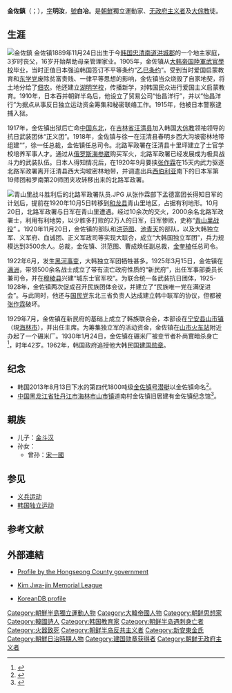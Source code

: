 {{Infobox politician
| 姓名     = 金佐鎮<br>김좌진
| 圖像     = KimJwaJin.gif
| 籍貫 = [[本貫|本貫]]新安東金氏
| 圖像說明 = 
| 政黨   = [[無黨籍|無黨籍]]
| 出生日期 = {{Birth date|1889|12|16}}
| 出生地點 = {{flag|Joseon}}[[忠清道|忠清道]]洪州牧高南下道面杏村里<br>（今{{KOR}}[[忠清南道|忠清南道]][[洪城郡|洪城郡]]葛山面杏山里）
| 逝世日期 = {{Death date and age|1930|01|24|1889|12|16}}
| 逝世地點 = {{ROC-1928}}[[吉林省_(中華民國)|吉林省]][[寧安縣|寧安縣]][[山市鎮|山市鎮]]<br>（今屬{{CHN}}[[黑龍江省|黑龍江省]][[牡丹江市|牡丹江市]][[海林市|海林市]]）
| 職業     = 軍人、詩人、作家
|政治運動 =  [[韓國獨立運動|韓國獨立運動]]
| 字     = 明汝
| 號 = 白冶
| awards = [[建國勳章|建國勳章]]（1961年追授）
| 服役     = {{KOR-1897}}
| 學歷     = 陸軍武官學校畢業
| 配偶 = 吳淑根（第一任）<br>金桂月（第二任）<br>羅惠國（第三任）<br>金永錫（第四任）
|relatives = [[金玉均|金玉均]]（叔父）
|rank     = 參將
|參戰 = [[青山里戰役|青山里戰役]]
|order     = [[大韓民國臨時政府|大韓臨時政府]]內務部朝鮮韓民族總聯合會會長兼總裁
| 主席 = [[李東寧|李東寧]]
|term_start = 1929年2月15日
|term_end = 1929年11月1日
|2blankname2 = 總理
|2namedata2 = [[金九|金九]]
|父母 =  金衡圭（父親）<br>韓山李氏（母親）
|children = 2男2女（包括長子[[金斗漢|金斗漢]]）
|宗教信仰 = [[儒教_(宗教)|儒教]][[宋明理學|宋明理學]]{{to}}[[大倧教|大倧教]]
| module = 
{{Infobox Korean name
|hangul=김좌진
|hanja=金佐鎭
|rr=Gim Jwa-jin
|mr=Kim Chwa-jin
|hangulho=백야
|hanjaho=白冶
|rrho=Baegya
|mrho=Paegya
}}}}
'''金佐鎮'''（{{lang-ko|김좌진}}；{{bd|1889年|12月16日|1930年|1月24日|catIdx=K}}），[[字|字]]'''明汝'''，[[號|號]]'''白冶'''。是[[朝鮮|朝鮮]]獨立運動家、[[无政府主义者|无政府主义者]]及[[大倧教|大倧教]]徒。

==生涯==
[[File:金佐镇.JPG|金佐鎮]]
金佐镇1889年11月24日出生于今[[韩国|韩国]][[忠清南道|忠清南道]][[洪城郡|洪城郡]]的一个地主家庭，3岁时丧父，16岁开始帮助母亲管理家业{{r|金佐镇}}。1905年，金佐镇从[[大韩帝国陸軍武官學校|大韩帝国陸軍武官學校]]毕业{{r|回忆录|page=129}}，当时正值日本强迫韩国签订不平等条约“[[乙巳条约|乙巳条约]]”。受到当时爱国启蒙教育和[[东学党起义|东学党]]废除贫富贵贱、一律平等思想的影响，金佐镇当众烧毁了自家地契，将土地分给了[[佃农|佃农]]{{r|金佐镇}}。他还建立[[湖明学校|湖明学校]]，传播新学，对韩国民众进行爱国主义启蒙教育{{r|回忆录|page=129}}。1910年，日本吞并朝鲜半岛后，他设立了贸易公司“怡昌洋行”，并以“怡昌洋行”为据点从事反日独立运动资金筹集和秘密联络工作{{r|回忆录|page=129}}。1915年，他被日本警察逮捕入狱{{r|回忆录|page=129}}。

1917年，金佐镇出狱后亡命[[中国东北|中国东北]]，在[[吉林省|吉林省]][[汪清县|汪清县]]加入韩国[[大倧教|大倧教]]领袖{{link-ko|徐一|서일}}领导的抗日武装团体“正义团”。1918年，金佐镇与徐一在汪清县春明乡西大沟坡密林地带组建“{{link-ko|北路军政署|북로군정서}}”，徐一任总裁，金佐镇任总司令。北路军政署在汪清县十里坪建立了士官学校培养军事人才{{r|回忆录|金佐镇|page=129}}。通过从[[俄罗斯|俄罗斯]][[海参崴|海参崴]]购买军火，北路军政署已经发展成为极具战斗力的武装队伍。日本人得知情况后，在1920年9月要挟[[张作霖|张作霖]]在15天内武力驱逐北路军政署离开汪清县西大沟坡密林地带，并调遣出兵[[西伯利亚|西伯利亚]]南下的日本军第19师团和罗南第20师团夹攻转移出来的北路军政署{{r|回忆录|金佐镇|page=129}}。

[[File:青山里战斗胜利后的北路军政署队员.JPG|thumb]]
{{link-ko|北路军政署|북로군정서}}从张作霖部下孟德富团长得知日军的计划后，提前在1920年10月5日转移到[[和龙县|和龙县]]青山里地区，占据有利地形。10月20日，北路军政署与日军在青山里遭遇。经过10余次的交火，2000余名北路军政署士，利用有利地势，以少胜多打败的2万人的日军，日军惨败，史称“[[青山里战役|青山里战役]]” {{r|回忆录|金佐镇|金宇钟|page=129}}。1920年11月20日，金佐镇的部队和[[洪范图|洪范图]]、[[池青天|池青天]]的部队，以及大韩独立军、义军府、血诚团、正义军政司等实现大联合，成立“大韩国独立军团”，兵力规模达到3500余人。{{link-ko|徐一|서일}}总裁，金佐镇、洪范图、曹成焕任副总裁，[[金奎植|金奎植]]任总司令{{r|回忆录|金佐镇|page=129}}。

1922年6月，发生[[黑河事变|黑河事变]]，大韩独立军团牺牲甚多。1925年3月15日，金佐镇在[[满洲|满洲]]，带领500余名战士成立了带有流亡政府性质的“新民府”，出任军事部委员长兼司令，并在[[穆棱县|穆棱县]]兴建“城东士官军校”{{r|回忆录|金佐镇|page=129}}。为联合统一各武装抗日团体，1925-1928年，金佐镇两次促成召开民族团体会议，并建立了“民族唯一党在满促进会”。与此同时，他还与[[国民党|国民党]]东北三省负责人达成建立韩中联军的协议，但都被[[张作霖|张作霖]]破坏{{r|金佐镇}}。

1929年7月，金佐镇在新民府的基础上成立了韩族联合会，本部设在[[宁安县|宁安县]][[山市镇|山市镇]]（現[[海林市|海林市]]），并出任主席。为筹集独立军的活动资金，金佐镇在[[山市站|山市火车站]]附近办起了一个碾米厂。1930年1月24日，金佐镇在碾米厂被变节者朴尚實暗杀身亡<ref>{{cite news |url=http://www.segye.com/content/html/2015/03/31/20150331003796.html?OutUrl=naver |title=나의 해방 70년 - 김좌진 장군 손녀 김을동 의원|publisher=[[世界日報|世界日報]]|date=2015-03-31}}</ref>，时年42岁。1962年，韩国政府追授他大韩民国[[建国勋章|建国勋章]]。{{r|金佐镇}}

==纪念==
*韩国2013年8月13日下水的第四代1800吨级[[金佐镇号潜艇|金佐镇号潜艇]]以金佐镇命名<ref>{{cite news |url=http://www.chinanews.com/gj/2013/08-15/5165152.shtml |title=朴槿惠出席金佐镇舰下水仪式与日战舰针锋相对 |publisher=中国新闻网 |date=2013-08-15}}</ref>。
*[[中华人民共和国|中国]][[黑龙江省|黑龙江省]][[牡丹江市|牡丹江市]][[海林市|海林市]][[山市镇|山市镇]]道南村金佐镇旧居建有金佐镇纪念馆<ref>{{cite news|url=http://www.ljxfw.gov.cn/article_site08/665005|title=金佐镇及纪念馆简介|publisher=黑龙江省万村远程教育网络平台|date=2012-11-30}}{{Dead link|date=2018年6月 |bot=InternetArchiveBot |fix-attempted=no }}</ref>。

==親族==
*儿子：[[金斗汉|金斗汉]]
*孙女：{{link-ko|金乙东|김을동}}
**曾孙：[[宋一國|宋一國]]

==参见==
*[[义兵运动|义兵运动]]
*[[韩国独立运动|韩国独立运动]]

==参考文献==
{{Reflist|refs=
<ref name="回忆录">{{cite book |author=昆明社会科学院编|coauthors=龙东林朴八先编译  |title=《李范奭将军回忆录》|year=2008年12月 |publisher=云南人民出版社 |location=昆明|ISBN=978-7-222-05729-6}}</ref>
<ref name="金佐镇" >{{cite journal |title=韩国早期的武装抗日将领金佐镇 |author=冯鸿志 | coauthors = |journal=《当代韩国》 |date=1998年04期}}</ref>
<ref name="金宇钟" >{{cite journal |title=韩国人在中国东北的抗日独立战争  |author=金宇钟 | coauthors = |journal=《韩国研究论丛》 |date=2000年00期}}</ref>
}}

==外部連結==
*[https://web.archive.org/web/20151226035222/http://english.hongseong.go.kr/eng/sub01_05_04.do Profile by the Hongseong County government]
* {{ko icon}} [https://web.archive.org/web/20090131225240/http://kimjwajin.org/ Kim Jwa-jin Memorial League]
* {{ko icon}} [http://www.koreandb.net/General/person/p171_02698.htm KoreanDB profile] {{Wayback|url=http://www.koreandb.net/General/person/p171_02698.htm |date=20060715215637 }}

{{Authority control}}
{{DEFAULTSORT:Kim, Chwa-chin}}
[[Category:朝鮮半島獨立運動人物|Category:朝鮮半島獨立運動人物]]
[[Category:大韓帝國人物|Category:大韓帝國人物]]
[[Category:朝鲜思想家|Category:朝鲜思想家]]
[[Category:韓國詩人|Category:韓國詩人]]
[[Category:韩国教育家|Category:韩国教育家]]
[[Category:朝鲜半岛遇刺身亡者|Category:朝鲜半岛遇刺身亡者]]
[[Category:火器致死|Category:火器致死]]
[[Category:朝鲜半岛反共主义者|Category:朝鲜半岛反共主义者]]
[[Category:新安東金氏|Category:新安東金氏]]
[[Category:朝鮮日治時期人物|Category:朝鮮日治時期人物]]
[[Category:建国勋章获得者|Category:建国勋章获得者]]
[[Category:朝鲜无政府主义者|Category:朝鲜无政府主义者]]